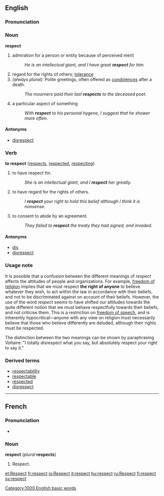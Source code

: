 ==English==

{{rank|greatest|property|started|742|respect|that's|Christian|food}}

===Pronunciation===
{{audio|en-us-respects.ogg|Audio (US)}}

===Noun===
'''respect'''  {{uncountable}}
# admiration for a person or entity because of perceived merit
#:''He is an intellectual giant, and I have great '''respect''' for him.''
# regard for the rights of others; [[tolerance]]
# ''(always plural):'' Polite greetings, often offered as [[condolences]] after a death.
#:''The mourners paid their last '''respects''' to the deceased poet.'' 
# a particular aspect of something
#:''With '''respect''' to his personal hygene, I suggest that he shower more often.''

====Antonyms====
*[[disrespect]]

===Verb===
'''to respect'''  ([[respects]], [[respected]], [[respecting]])

# to have respect for.
#:''She is an intellectual giant, and I '''respect''' her greatly.''
# to have regard for the rights of others.
#:''I '''respect''' your right to hold this belief although I think it is nonsense.''
# to consent to abide by an agreement.
#:''They failed to '''respect''' the treaty they had signed, and invaded.''

====Antonyms====
*[[dis]]<!-- or can it also be spelled "diss"? -->
*[[disrespect]]

===Usage note===
It is possible that a confusion between the different meanings of ''respect'' affects the attitudes of people and organizations. For example, [[freedom of religion]] implies that we must respect '''the right of anyone''' to believe whatever they wish, to act within the law in accordance with their beliefs, and not to be discriminated against on account of their beliefs. However, the use of the word ''respect'' seems to have shifted our attitudes towards the quite different notion that we must behave respectfully towards their beliefs, and not criticise them. This is a restriction on [[freedom of speech]], and is inherently hypocritical&mdash;anyone with any view on religion must necessarily believe that those who believe differently are deluded, although their rights must be respected.

The distinction between the two meanings can be shown by paraphrasing Voltaire: "I totally disrespect what you say, but absolutely respect your right to say it."

===Derived terms===
*[[respectability]]
*[[respectable]]
*[[respected]]
*[[disrespect]]

----

==French==
=== Pronunciation ===
*{{audio|Fr-Respect-fr-Paris.ogg|Audio (FR)}}

===Noun===
'''respect''' {{m}} (''plural'' '''respects''')
# Respect.

[[Category:1000 English basic words]]

[[et:Respect]]
[[fr:respect]]
[[io:Respect]]
[[it:respect]]
[[hu:respect]]
[[ru:Respect]]
[[fi:respect]]
[[sv:respect]]